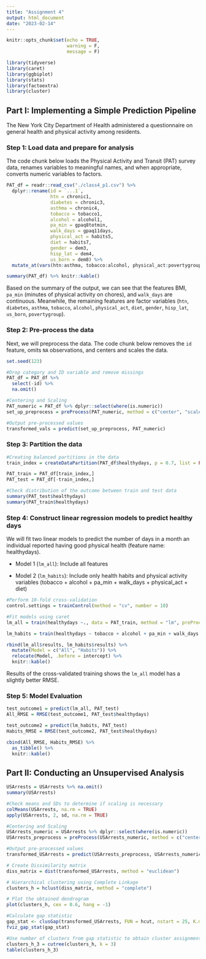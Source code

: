 ```yaml
---
title: "Assignment 4"
output: html_document
date: "2023-02-14"
---
```


```r
knitr::opts_chunk$set(echo = TRUE, 
                      warning = F,
                      message = F)

library(tidyverse)
library(caret)
library(ggbiplot)
library(stats)
library(factoextra)
library(cluster)
```

## Part I: Implementing a Simple Prediction Pipeline

The New York City Department of Health administered a questionnaire on general health and physical activity among residents. 

### Step 1: Load data and prepare for analysis

The code chunk below loads the Physical Activity and Transit (PAT) survey data, renames variables to meaningful names, and when appropriate, converts numeric variables to factors.

```r
PAT_df = readr::read_csv("./class4_p1.csv") %>% 
  dplyr::rename(id = `...1`,
                htn = chronic1,
                diabetes = chronic3,
                asthma = chronic4,
                tobacco = tobacco1,
                alcohol = alcohol1,
                pa_min = gpaq8totmin,
                walk_days = gpaq11days,
                physical_act = habits5,
                diet = habits7,
                gender = dem3,
                hisp_lat = dem4,
                us_born = dem8) %>% 
  mutate_at(vars(htn:asthma, tobacco:alcohol, physical_act:povertygroup), ~ as.factor(.)) 

summary(PAT_df) %>% knitr::kable()
```

Based on the summary of the output, we can see that the features BMI, `pa_min` (minutes of physical activity on chores), and `walk_days` are continuous. Meanwhile, the remaining features are factor variables (`htn`, `diabetes`, `asthma`, `tobacco`, `alcohol`, `physical_act`, `diet`, `gender`, `hisp_lat`, `us_born`, `povertygroup`).

### Step 2: Pre-process the data

Next, we will preprocess the data. The code chunk below removes the `id` feature, omits `NA` observations, and centers and scales the data.

```r
set.seed(123)

#Drop category and ID variable and remove missings
PAT_df = PAT_df %>% 
  select(-id) %>% 
  na.omit()

#Centering and Scaling
PAT_numeric = PAT_df %>% dplyr::select(where(is.numeric))
set_up_preprocess = preProcess(PAT_numeric, method = c("center", "scale"))

#Output pre-processed values
transformed_vals = predict(set_up_preprocess, PAT_numeric)
```


### Step 3: Partition the data

```r
#Creating balanced partitions in the data
train_index = createDataPartition(PAT_df$healthydays, p = 0.7, list = FALSE)

PAT_train = PAT_df[train_index,]
PAT_test = PAT_df[-train_index,]

#Check distribution of the outcome between train and test data
summary(PAT_test$healthydays)
summary(PAT_train$healthydays)
```

### Step 4: Construct linear regression models to predict healthy days

We will fit two linear models to predict the number of days in a month an individual reported having good physical health (feature name: healthydays).

- Model 1 (`lm_all`): Include all features

- Model 2 (`lm_habits`): Include only health habits and physical activity variables (tobacco + alcohol + pa_min + walk_days + physical_act + diet)


```r
#Perform 10-fold cross-validation
control.settings = trainControl(method = "cv", number = 10)

#Fit models using caret
lm_all = train(healthydays ~., data = PAT_train, method = "lm", preProc = c("center", "scale"), trControl = control.settings)

lm_habits = train(healthydays ~ tobacco + alcohol + pa_min + walk_days + physical_act + diet, data = PAT_train, method = "lm", preProc = c("center", "scale"), trControl = control.settings)

rbind(lm_all$results, lm_habits$results) %>% 
  mutate(Model = c("All", "Habits")) %>% 
  relocate(Model, .before = intercept) %>% 
  knitr::kable()
```

Results of the cross-validated training shows the `lm_all` model has a slightly better RMSE.

### Step 5: Model Evaluation

```r
test_outcome1 = predict(lm_all, PAT_test)
All_RMSE = RMSE(test_outcome1, PAT_test$healthydays)

test_outcome2 = predict(lm_habits, PAT_test)
Habits_RMSE = RMSE(test_outcome2, PAT_test$healthydays)

cbind(All_RMSE, Habits_RMSE) %>% 
  as_tibble() %>% 
  knitr::kable()
```


## Part II: Conducting an Unsupervised Analysis

```r
USArrests = USArrests %>% na.omit()
summary(USArrests)

#Check means and SDs to determine if scaling is necessary
colMeans(USArrests, na.rm = TRUE)
apply(USArrests, 2, sd, na.rm = TRUE)

#Centering and Scaling
USArrests_numeric = USArrests %>% dplyr::select(where(is.numeric))
USArrests_preprocess = preProcess(USArrests_numeric, method = c("center", "scale"))

#Output pre-processed values
transformed_USArrests = predict(USArrests_preprocess, USArrests_numeric)
```

```r
# Create Dissimilarity matrix
diss_matrix = dist(transformed_USArrests, method = "euclidean")

# Hierarchical clustering using Complete Linkage
clusters_h = hclust(diss_matrix, method = "complete")

# Plot the obtained dendrogram
plot(clusters_h, cex = 0.6, hang = -1)

#Calculate gap statistic
gap_stat <- clusGap(transformed_USArrests, FUN = hcut, nstart = 25, K.max = 10, B = 50)
fviz_gap_stat(gap_stat)

#Use number of clusters from gap statistic to obtain cluster assignment for each observation
clusters_h_3 = cutree(clusters_h, k = 3)
table(clusters_h_3)

```

